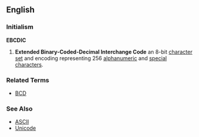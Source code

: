 ==English==

===Initialism===
'''EBCDIC'''

# {{computing}} '''Extended Binary-Coded-Decimal Interchange Code''' an 8-bit [[character set]] and encoding representing 256 [[alphanumeric]] and [[special character]]s.

===Related Terms===
*[[BCD]]

===See Also===
*[[ASCII]]
*[[Unicode]]